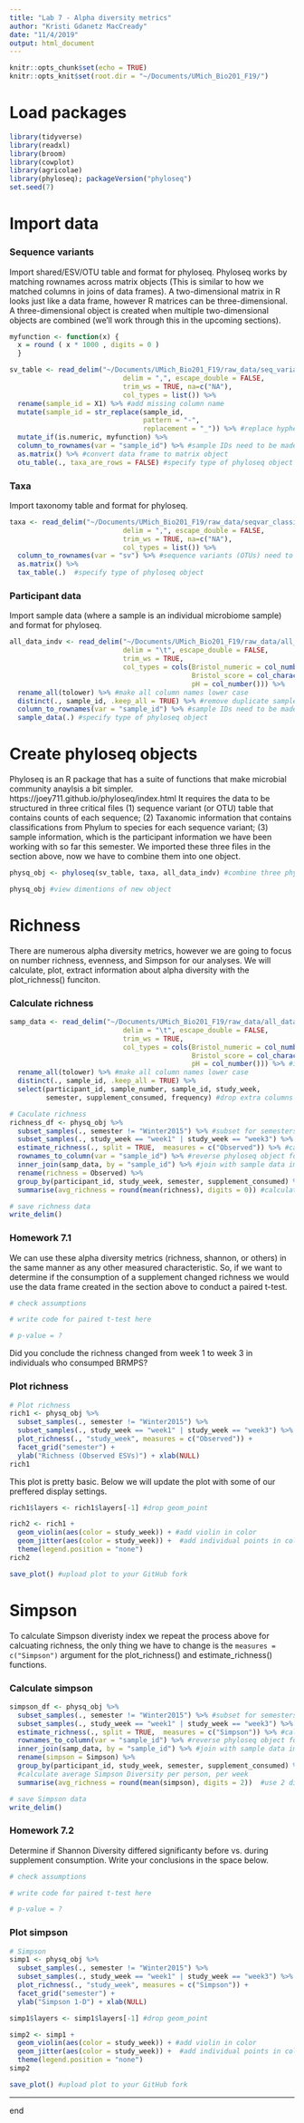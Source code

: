 ```yaml
---
title: "Lab 7 - Alpha diversity metrics"
author: "Kristi Gdanetz MacCready"
date: "11/4/2019"
output: html_document
---
```


```r
knitr::opts_chunk$set(echo = TRUE)
knitr::opts_knit$set(root.dir = "~/Documents/UMich_Bio201_F19/")
```

# Load packages
```r
library(tidyverse)
library(readxl)
library(broom)
library(cowplot)
library(agricolae)
library(phyloseq); packageVersion("phyloseq")
set.seed(7)
```


# Import data

### Sequence variants 
Import shared/ESV/OTU table and format for phyloseq. Phyloseq works by matching rownames across matrix objects (This is similar to how we matched columns in joins of data frames). A two-dimensional matrix in R looks just like a data frame, however R matrices can be three-dimensional. A three-dimensional object is created when multiple two-dimensional objects are combined (we'll work through this in the upcoming sections). 
```r
myfunction <- function(x) {
  x = round ( x * 1000 , digits = 0 )
  }

sv_table <- read_delim("~/Documents/UMich_Bio201_F19/raw_data/seq_variants_wide.csv",
                            delim = ",", escape_double = FALSE, 
                            trim_ws = TRUE, na=c("NA"),
                            col_types = list()) %>%
  rename(sample_id = X1) %>% #add missing column name 
  mutate(sample_id = str_replace(sample_id, 
                                 pattern = "-", 
                                 replacement = "_")) %>% #replace hyphens with underscores in sample id column 
  mutate_if(is.numeric, myfunction) %>% 
  column_to_rownames(var = "sample_id") %>% #sample IDs need to be made into row names
  as.matrix() %>% #convert data frame to matrix object
  otu_table(., taxa_are_rows = FALSE) #specify type of phyloseq object
```

### Taxa 
Import taxonomy table and format for phyloseq.
```r
taxa <- read_delim("~/Documents/UMich_Bio201_F19/raw_data/seqvar_classifications.csv",
                            delim = ",", escape_double = FALSE, 
                            trim_ws = TRUE, na=c("NA"),
                            col_types = list()) %>%
  column_to_rownames(var = "sv") %>% #sequence variants (OTUs) need to be made into row names 
  as.matrix() %>%
  tax_table(.)  #specify type of phyloseq object
```

### Participant data 
Import sample data (where a sample is an individual microbiome sample) and format for phyloseq.
```r
all_data_indv <- read_delim("~/Documents/UMich_Bio201_F19/raw_data/all_data_indv.txt", 
                            delim = "\t", escape_double = FALSE, 
                            trim_ws = TRUE, 
                            col_types = cols(Bristol_numeric = col_number(),
                                             Bristol_score = col_character(), 
                                             pH = col_number())) %>%
  rename_all(tolower) %>% #make all column names lower case
  distinct(., sample_id, .keep_all = TRUE) %>% #remove duplicate sample ids 
  column_to_rownames(var = "sample_id") %>% #sample IDs need to be made into row names
  sample_data(.) #specify type of phyloseq object
```


# Create phyloseq objects
Phyloseq is an R package that has a suite of functions that make microbial community anaylsis a bit simpler. https://joey711.github.io/phyloseq/index.html It requires the data to be structured in three critical files (1) sequence variant (or OTU) table that contains counts of each sequence; (2) Taxanomic information that contains classifications from Phylum to species for each sequence variant; (3) sample information, which is the participant information we have been working with so far this semester. We imported these three files in the section above, now we have to combine them into one object. 
```r
physq_obj <- phyloseq(sv_table, taxa, all_data_indv) #combine three phyloseq objects created above 

physq_obj #view dimentions of new object 
```


# Richness
There are numerous alpha diversity metrics, however we are going to focus on number richness, evenness, and Simpson for our analyses. We will calculate, plot, extract information about alpha diversity with the plot_richness() funciton. 

### Calculate richness
```r
samp_data <- read_delim("~/Documents/UMich_Bio201_F19/raw_data/all_data_indv.txt", 
                            delim = "\t", escape_double = FALSE, 
                            trim_ws = TRUE, 
                            col_types = cols(Bristol_numeric = col_number(),
                                             Bristol_score = col_character(), 
                                             pH = col_number())) %>% #import sample data again
  rename_all(tolower) %>% #make all column names lower case
  distinct(., sample_id, .keep_all = TRUE) %>%
  select(participant_id, sample_number, sample_id, study_week, 
         semester, supplement_consumed, frequency) #drop extra columns 

# Caculate richness
richness_df <- physq_obj %>%
  subset_samples(., semester != "Winter2015") %>% #subset for semesters of interest
  subset_samples(., study_week == "week1" | study_week == "week3") %>% #subset for weeks of interest
  estimate_richness(., split = TRUE,  measures = c("Observed")) %>% #calculate richness
  rownames_to_column(var = "sample_id") %>% #reverse phyloseq object formatting
  inner_join(samp_data, by = "sample_id") %>% #join with sample data imported above 
  rename(richness = Observed) %>%
  group_by(participant_id, study_week, semester, supplement_consumed) %>%
  summarise(avg_richness = round(mean(richness), digits = 0)) #calculate average richness per person, per week 

# save richness data 
write_delim()
```

### Homework 7.1 

We can use these alpha diversity metrics (richness, shannon, or others) in the same manner as any other measured characteristic. So, if we want to determine if the consumption of a supplement changed richness we would use the data frame created in the section above to conduct a paired t-test. 
```r
# check assumptions 

# write code for paired t-test here 

# p-value = ?
```

Did you conclude the richness changed from week 1 to week 3 in individuals who consumped BRMPS?

### Plot richness

```r
# Plot richness
rich1 <- physq_obj %>%
  subset_samples(., semester != "Winter2015") %>% 
  subset_samples(., study_week == "week1" | study_week == "week3") %>%
  plot_richness(., "study_week", measures = c("Observed")) +
  facet_grid("semester") +
  ylab("Richness (Observed ESVs)") + xlab(NULL)
rich1
```

This plot is pretty basic. Below we will update the plot with some of our preffered display settings. 
```r
rich1$layers <- rich1$layers[-1] #drop geom_point 

rich2 <- rich1 +   
  geom_violin(aes(color = study_week)) + #add violin in color
  geom_jitter(aes(color = study_week)) +  #add individual points in color 
  theme(legend.position = "none")
rich2

save_plot() #upload plot to your GitHub fork 
```


# Simpson 

To calculate Simpson diveristy index we repeat the process above for calcuating richness, the only thing we have to change is the `measures = c("Simpson")` argument for the plot_richness() and estimate_richness() functions. 

### Calculate simpson
```r
simpson_df <- physq_obj %>%
  subset_samples(., semester != "Winter2015") %>% #subset for semesters of interest
  subset_samples(., study_week == "week1" | study_week == "week3") %>% #subset for weeks of interest
  estimate_richness(., split = TRUE,  measures = c("Simpson")) %>% #calculate Simpson Diversity
  rownames_to_column(var = "sample_id") %>% #reverse phyloseq object formatting
  inner_join(samp_data, by = "sample_id") %>% #join with sample data imported above 
  rename(simpson = Simpson) %>%
  group_by(participant_id, study_week, semester, supplement_consumed) %>%
  #calculate average Simpson Diversity per person, per week
  summarise(avg_richness = round(mean(simpson), digits = 2))  #use 2 digits since 0-1 scale 

# save Simpson data 
write_delim()
```

### Homework 7.2 
Determine if Shannon Diversity differed significanty before vs. during supplement consumption. Write your conclusions in the space below.
```r
# check assumptions 

# write code for paired t-test here 

# p-value = ?
```

### Plot simpson 

```r
# Simpson 
simp1 <- physq_obj %>%
  subset_samples(., semester != "Winter2015") %>% 
  subset_samples(., study_week == "week1" | study_week == "week3") %>%
  plot_richness(., "study_week", measures = c("Simpson")) +
  facet_grid("semester") +
  ylab("Simpson 1-D") + xlab(NULL)

simp1$layers <- simp1$layers[-1] #drop geom_point 

simp2 <- simp1 +   
  geom_violin(aes(color = study_week)) + #add violin in color
  geom_jitter(aes(color = study_week)) +  #add individual points in color 
  theme(legend.position = "none")
simp2

save_plot() #upload plot to your GitHub fork 
```


-----
end